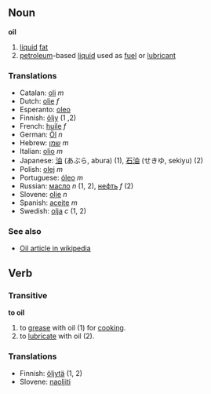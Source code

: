 == Noun ==

'''oil'''

# [[liquid]] [[fat]]
# [[petroleum]]-based [[liquid]] used as [[fuel]] or [[lubricant]]

===Translations===
*Catalan: [[oli]] ''m''
*Dutch: [[olie]] ''f''
*Esperanto: [[oleo]]
*Finnish: [[öljy]] (1 ,2)
*French: [[huile]] ''f''
*German: [[Öl]] ''n''
*Hebrew: [[שמן]] ''m''
*Italian: [[olio#Italian|olio]] ''m''
*Japanese: [[油]] (あぶら, abura) (1), [[石油]] (せきゆ, sekiyu) (2)
*Polish: [[olej]] ''m''
*Portuguese: [[óleo]] ''m''
*Russian: [[масло]] ''n'' (1, 2), [[нефть]] ''f'' (2)
*Slovene: [[olje]] ''n''
*Spanish: [[aceite]] ''m''
*Swedish: [[olja]] ''c'' (1, 2)

===See also===
*[[w:Oil|Oil article in wikipedia]]

== Verb ==
===Transitive===

'''to oil'''

# to [[grease]] with oil (1) for [[cook]]ing.
# to [[lubricate]] with oil (2).

===Translations===
*Finnish: [[öljytä]] (1, 2)
*Slovene: [[naoljiti]]